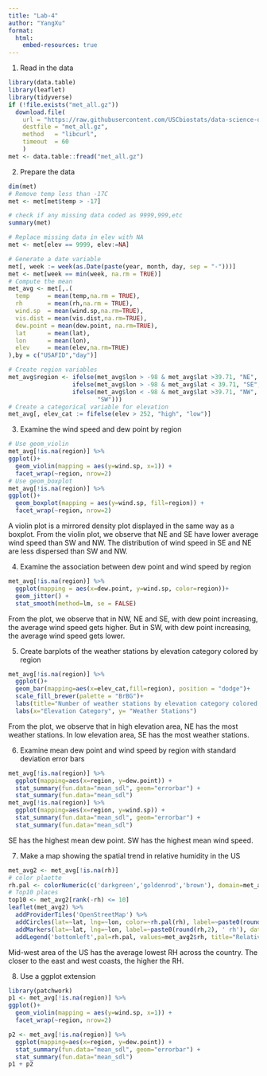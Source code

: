```yaml
---
title: "Lab-4"
author: "YangXu"
format:
  html:
    embed-resources: true
---
```


1. Read in the data
```r
library(data.table)
library(leaflet)
library(tidyverse)
if (!file.exists("met_all.gz"))
  download.file(
    url = "https://raw.githubusercontent.com/USCbiostats/data-science-data/master/02_met/met_all.gz",
    destfile = "met_all.gz",
    method   = "libcurl",
    timeout  = 60
    )
met <- data.table::fread("met_all.gz")
```


2. Prepare the data
```r
dim(met)
# Remove temp less than -17C
met <- met[met$temp > -17]

# check if any missing data coded as 9999,999,etc
summary(met)

# Replace missing data in elev with NA
met <- met[elev == 9999, elev:=NA]

# Generate a date variable
met[, week := week(as.Date(paste(year, month, day, sep = "-")))]
met <- met[week == min(week, na.rm = TRUE)]
# Compute the mean
met_avg <- met[,.(
  temp     = mean(temp,na.rm = TRUE),
  rh       = mean(rh,na.rm = TRUE),
  wind.sp  = mean(wind.sp,na.rm=TRUE),
  vis.dist = mean(vis.dist,na.rm=TRUE),
  dew.point = mean(dew.point, na.rm=TRUE),
  lat      = mean(lat),
  lon      = mean(lon), 
  elev     = mean(elev,na.rm=TRUE)
),by = c("USAFID","day")]

# Create region variables
met_avg$region <- ifelse(met_avg$lon > -98 & met_avg$lat >39.71, "NE",
                  ifelse(met_avg$lon > -98 & met_avg$lat < 39.71, "SE",
                  ifelse(met_avg$lon < -98 & met_avg$lat >39.71, "NW", 
                         "SW")))
# Create a categorical variable for elevation
met_avg[, elev_cat := fifelse(elev > 252, "high", "low")]
```

3. Examine the wind speed and dew point by region
```r
# Use geom_violin
met_avg[!is.na(region)] %>%
ggplot()+
  geom_violin(mapping = aes(y=wind.sp, x=1)) +
  facet_wrap(~region, nrow=2)
# Use geom_boxplot
met_avg[!is.na(region)] %>%
ggplot()+
  geom_boxplot(mapping = aes(y=wind.sp, fill=region)) +
  facet_wrap(~region, nrow=2)
```
A violin plot is a mirrored density plot displayed in the same way as a boxplot.
From the violin plot, we observe that NE and SE have lower average wind speed than
SW and NW. The distribution of wind speed in SE and NE are less dispersed than SW 
and NW.

4. Examine the association between dew point and wind speed by region
```r
met_avg[!is.na(region)] %>%
  ggplot(mapping = aes(x=dew.point, y=wind.sp, color=region))+
  geom_jitter() + 
  stat_smooth(method=lm, se = FALSE)
```
From the plot, we observe that in NW, NE and SE, with dew point increasing, the average 
wind speed gets higher. But in SW, with dew point increasing, the average wind speed
gets lower.


5. Create barplots of the weather stations by elevation category colored by region
```r
met_avg[!is.na(region)] %>%
  ggplot()+
  geom_bar(mapping=aes(x=elev_cat,fill=region), position = "dodge")+
  scale_fill_brewer(palette = "BrBG")+
  labs(title="Number of weather stations by elevation category colored by region")+
  labs(x="Elevation Category", y= "Weather Stations")
```
From the plot, we observe that in high elevation area, NE has the most weather stations.
In low elevation area, SE has the most weather stations.


6. Examine mean dew point and wind speed by region with standard deviation error bars
```r
met_avg[!is.na(region)] %>%
  ggplot(mapping=aes(x=region, y=dew.point)) +
  stat_summary(fun.data="mean_sdl", geom="errorbar") +
  stat_summary(fun.data="mean_sdl")
met_avg[!is.na(region)] %>%
  ggplot(mapping=aes(x=region, y=wind.sp)) +
  stat_summary(fun.data="mean_sdl", geom="errorbar") +
  stat_summary(fun.data="mean_sdl")
```
SE has the highest mean dew point. SW has the highest mean wind speed.


7. Make a map showing the spatial trend in relative humidity in the US
```r
met_avg2 <- met_avg[!is.na(rh)]
# color plaette
rh.pal <- colorNumeric(c('darkgreen','goldenrod','brown'), domain=met_avg2$rh)
# Top10 places
top10 <- met_avg2[rank(-rh) <= 10]
leaflet(met_avg2) %>%
  addProviderTiles('OpenStreetMap') %>%
  addCircles(lat=~lat, lng=~lon, color=~rh.pal(rh), label=~paste0(round(rh,2), ' rh'), opacity=1,fillOpacity=1, radius=500) %>%
  addMarkers(lat=~lat, lng=~lon, label=~paste0(round(rh,2), ' rh'), data = top10) %>%
  addLegend('bottomleft',pal=rh.pal, values=met_avg2$rh, title="Relative Humidity", opacity=1)
```
Mid-west area of the US has the average lowest RH across the country. The closer to the east and west coasts, the higher the RH.


8. Use a ggplot extension
```r
library(patchwork)
p1 <- met_avg[!is.na(region)] %>%
ggplot()+
  geom_violin(mapping = aes(y=wind.sp, x=1)) +
  facet_wrap(~region, nrow=2)

p2 <- met_avg[!is.na(region)] %>%
  ggplot(mapping=aes(x=region, y=dew.point)) +
  stat_summary(fun.data="mean_sdl", geom="errorbar") +
  stat_summary(fun.data="mean_sdl")
p1 + p2
```